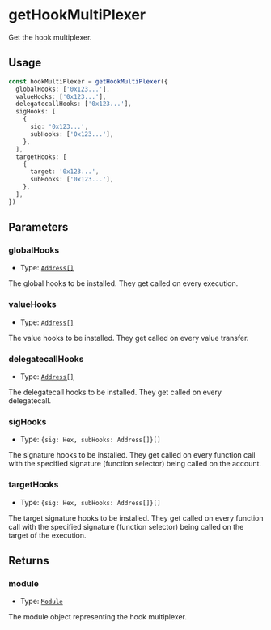 # getHookMultiPlexer

Get the hook multiplexer.

## Usage

```typescript copy
const hookMultiPlexer = getHookMultiPlexer({
  globalHooks: ['0x123...'],
  valueHooks: ['0x123...'],
  delegatecallHooks: ['0x123...'],
  sigHooks: [
    {
      sig: '0x123...',
      subHooks: ['0x123...'],
    },
  ],
  targetHooks: [
    {
      target: '0x123...',
      subHooks: ['0x123...'],
    },
  ],
})
```

## Parameters

### globalHooks

- Type: [`Address[]`](https://viem.sh/docs/glossary/types#address)

The global hooks to be installed. They get called on every execution.

### valueHooks

- Type: [`Address[]`](https://viem.sh/docs/glossary/types#address)

The value hooks to be installed. They get called on every value transfer.

### delegatecallHooks

- Type: [`Address[]`](https://viem.sh/docs/glossary/types#address)

The delegatecall hooks to be installed. They get called on every delegatecall.

### sigHooks

- Type: `{sig: Hex, subHooks: Address[]}[]`

The signature hooks to be installed. They get called on every function call with the specified signature (function selector) being called on the account.

### targetHooks

- Type: `{sig: Hex, subHooks: Address[]}[]`

The target signature hooks to be installed. They get called on every function call with the specified signature (function selector) being called on the target of the execution.

## Returns

### module

- Type: [`Module`](/module-sdk/glossary/types#module)

The module object representing the hook multiplexer.
